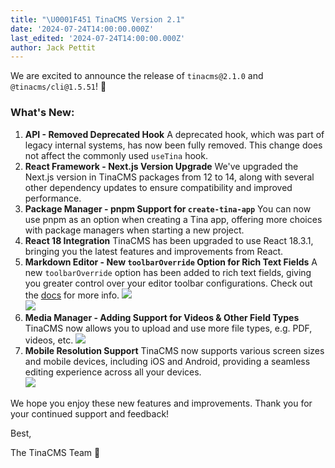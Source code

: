 ```yaml
---
title: "\U0001F451 TinaCMS Version 2.1"
date: '2024-07-24T14:00:00.000Z'
last_edited: '2024-07-24T14:00:00.000Z'
author: Jack Pettit
---
```


We are excited to announce the release of `tinacms@2.1.0` and `@tinacms/cli@1.5.51`! 🚀

### What's New:

1. **API - Removed Deprecated Hook**
   A deprecated hook, which was part of legacy internal systems, has now been fully removed. This change does not affect the commonly used `useTina` hook.
2. **React Framework - Next.js Version Upgrade**
   We've upgraded the Next.js version in TinaCMS packages from 12 to 14, along with several other dependency updates to ensure compatibility and improved performance.
3. **Package Manager - pnpm Support for `create-tina-app`**
   You can now use pnpm as an option when creating a Tina app, offering more choices with package managers when starting a new project.
4. **React 18 Integration**
   TinaCMS has been upgraded to use React 18.3.1, bringing you the latest features and improvements from React.
5. **Markdown Editor - New `toolbarOverride` Option for Rich Text Fields**
   A new `toolbarOverride` option has been added to rich text fields, giving you greater control over your editor toolbar configurations. Check out the [docs](/docs/reference/types/rich-text/) for more info.
   ![](https://res.cloudinary.com/forestry-demo/image/upload/v1721881770/blog-media/2.1/ray-so-export_3_x7baul.png)\
   ![](https://res.cloudinary.com/forestry-demo/image/upload/v1721881650/blog-media/2.1/SCR-20240725-mvmu_gfqxxv.png)
6. **Media Manager - Adding Support for Videos & Other Field Types**
   TinaCMS now allows you to upload and use more file types, e.g. PDF, videos, etc.
   ![](https://res.cloudinary.com/forestry-demo/image/upload/v1721880641/blog-media/2.1/351543729-f4b352d6-83c9-4f13-af38-8faa0e41f993_q8kuz7.png)
7. **Mobile Resolution Support**
   TinaCMS now supports various screen sizes and mobile devices, including iOS and Android, providing a seamless editing experience across all your devices.\
   ![](/img/blog/tinacms-2-1-mobile.png)

We hope you enjoy these new features and improvements. Thank you for your continued support and feedback!

Best,

The TinaCMS Team 🦙
